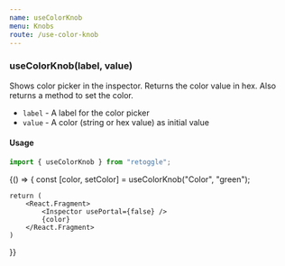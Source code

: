 ```yaml
---
name: useColorKnob
menu: Knobs
route: /use-color-knob
---
```



### useColorKnob(label, value)

Shows color picker in the inspector. Returns the color value in hex. Also returns a method to set the color.

- `label` - A label for the color picker
- `value` - A color (string or hex value) as initial value

#### Usage

```javascript
import { useColorKnob } from "retoggle";
```

<Playground>
{() => {
    const [color, setColor] = useColorKnob("Color", "green");

    return (
        <React.Fragment>
            <Inspector usePortal={false} />
            {color}
        </React.Fragment>
    )

}}

</Playground>
